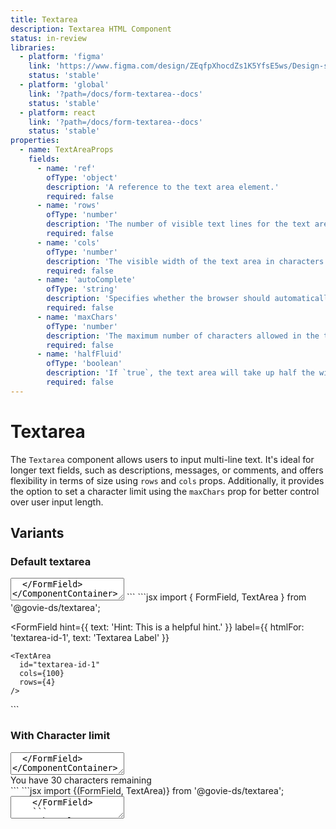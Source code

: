 ```yaml
---
title: Textarea
description: Textarea HTML Component
status: in-review
libraries:
  - platform: 'figma'
    link: 'https://www.figma.com/design/ZEqfpXhocdZs1K5YfsE5ws/Design-system?node-id=5499-6828'
    status: 'stable'
  - platform: 'global'
    link: '?path=/docs/form-textarea--docs'
    status: 'stable'
  - platform: react
    link: '?path=/docs/form-textarea--docs'
    status: 'stable'
properties:
  - name: TextAreaProps
    fields:
      - name: 'ref'
        ofType: 'object'
        description: 'A reference to the text area element.'
        required: false
      - name: 'rows'
        ofType: 'number'
        description: 'The number of visible text lines for the text area.'
        required: false
      - name: 'cols'
        ofType: 'number'
        description: 'The visible width of the text area in characters.'
        required: false
      - name: 'autoComplete'
        ofType: 'string'
        description: 'Specifies whether the browser should automatically complete the input.'
        required: false
      - name: 'maxChars'
        ofType: 'number'
        description: 'The maximum number of characters allowed in the text area.'
        required: false
      - name: 'halfFluid'
        ofType: 'boolean'
        description: 'If `true`, the text area will take up half the width of the container.'
        required: false
---
```


# Textarea

The `Textarea` component allows users to input multi-line text. It's ideal for longer text fields, such as descriptions, messages, or comments, and offers flexibility in terms of size using `rows` and `cols` props. Additionally, it provides the option to set a character limit using the `maxChars` prop for better control over user input length.

## Variants

### Default textarea

<ComponentContainer>
  <FormField
    hint={{
      text: 'Hint: This is a helpful hint.'
    }}
    label={{
      htmlFor: 'textarea-id-1',
      text: 'Textarea Label'
    }}
  >
    <TextArea
      id="textarea-id-1"
      cols={100}
      rows={4}
    />
  </FormField>
</ComponentContainer>
          
<Tabs id="tab1">
  <TabList>
    <TabItem value="tab11" checked>HTML</TabItem>
    <TabItem value="tab13">React</TabItem>
  </TabList>
  <TabPanel value="tab11">
  ```html
  <fieldset>
    <label class="gi-text-md gi-label gi-mb-1" for="textarea-id-1">Label</label>
    <div class="gi-hint-text-md gi-hint-text gi-mb-1">Hint: This is a helpful hint.</div>
    <div >
      <div class="gi-textarea-container">
        <textarea rows="4" cols="100" autocomplete="on" class="gi-textarea" id="textarea-id-1"></textarea>
      </div>
    </div>
  </fieldset>
  ```
  </TabPanel>
  <TabPanel value="tab13">
  ```jsx
  import { FormField, TextArea } from '@govie-ds/textarea';

  <FormField
    hint={{
      text: 'Hint: This is a helpful hint.'
    }}
    label={{
      htmlFor: 'textarea-id-1',
      text: 'Textarea Label'
    }}
  >
    <TextArea
      id="textarea-id-1"
      cols={100}
      rows={4}
    />
  </FormField>
  ```
  </TabPanel>
</Tabs>

### With Character limit

<ComponentContainer>
  <FormField
    hint={{
      text: 'Hint: This is a helpful hint.',
    }}
    label={{
      htmlFor: 'textarea-id-5',
      text: 'Label',
    }}
  >
    <TextArea data-testid="textarea-id-5" id="textarea-id-5" maxChars={30} />
  </FormField>
</ComponentContainer>

<Tabs id="tab2">
  <TabList>
    <TabItem value="tab21" checked>
      HTML
    </TabItem>
    <TabItem value="tab23">React</TabItem>
  </TabList>
  <TabPanel value="tab21">
    ```html
    <fieldset class="">
      <label class="gi-text-md gi-label gi-mb-1" for="textarea-id-5">
        Label
      </label>
      <div class="gi-hint-text-md gi-hint-text gi-mb-1">
        Hint: This is a helpful hint.
      </div>
      <div>
        <div class="gi-textarea-container" data-module="gieds-textarea">
          <textarea
            rows="4"
            cols="100"
            autocomplete="on"
            class="gi-textarea"
            maxlength="30"
            id="textarea-id-5"
            data-testid="textarea-id-5"
          ></textarea>
        </div>
        <div class="gi-textarea-remaining-chars">
          <div class="gi-hint-text-md gi-hint-text">
            You have 30 characters remaining
          </div>
        </div>
      </div>
    </fieldset>
    ```
  </TabPanel>
  <TabPanel value="tab23">
    ```jsx import {(FormField, TextArea)} from '@govie-ds/textarea';
    <FormField
      hint={{
        text: 'Hint: This is a helpful hint.',
      }}
      label={{
        htmlFor: 'textarea-id-5',
        text: 'Label',
      }}
    >
      <TextArea data-testid="textarea-id-5" id="textarea-id-5" maxChars={30} />
    </FormField>
    ```
  </TabPanel>
</Tabs>

## Usage

<ComponentPropertiesTable componentId="textarea" />

### Text Area Props

- **ref** (optional): A reference to the text area element.
- **rows** (optional): The number of visible text lines for the text area.
- **cols** (optional): The visible width of the text area in characters.
- **autoComplete** (optional): Specifies whether the browser should automatically complete the input.
- **maxChars** (optional): The maximum number of characters allowed in the text area.
- **halfFluid** (optional): If `true`, the text area will take up half the width of the container.
- **Other TextareaHTMLAttributes** (optional): The component also accepts other standard HTML textarea attributes, such as `placeholder`, `disabled`, `readOnly`, etc., through the `TextareaHTMLAttributes` generic props.

### i18n Keys

```json
  "translation": {
    "textarea.remainingChars": "You have {{remainingChars}} characters remaining"
  }
```

### Best Practices

### When to use this component

- **Multi-line input**: Use `Textarea` when the input requires multiple lines of text, such as:
- Feedback forms, comments, or reviews
- Messages, descriptions, or instructions
- Long-form text fields like addresses or notes
- **Variable text length**: Use it when you cannot predict how long the user's input will be, but expect it to exceed a single line.
- **Custom size control**: Use `rows` and `cols` to control the visible size of the text box, tailoring the component to your layout needs.
- **Character limit**: Use `maxChars` to limit the number of characters allowed.

### When not to use this component

- **Single-line input**: If you only expect short, single-line inputs (e.g., names, email addresses), use the `TextInput` component instead.
- **Structured data input**: For specialised inputs like dates, numbers, or selections from predefined options, use components like `DateInput`, `NumberInput`, or `Select` instead of `Textarea`.
- **Large text area**: If the input area becomes too large (like for editing full documents or code), consider a more robust solution, such as a dedicated text editor component or even a rich text editor.

## Status

<ComponentStatusBlock componentId="textarea" />
